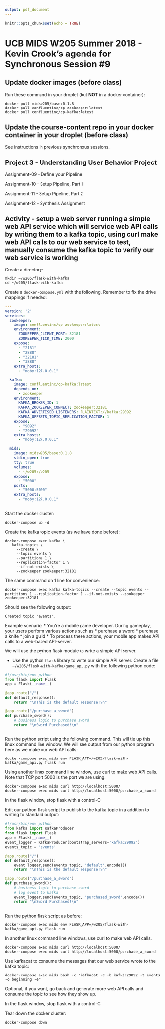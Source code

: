```yaml
---
output: pdf_document
---
```


```r
knitr::opts_chunk$set(echo = TRUE)
```
# UCB MIDS W205 Summer 2018 - Kevin Crook's agenda for Synchronous Session #9

## Update docker images (before class)

Run these command in your droplet (but **NOT** in a docker container):

```
docker pull midsw205/base:0.1.8
docker pull confluentinc/cp-zookeeper:latest
docker pull confluentinc/cp-kafka:latest
```

## Update the course-content repo in your docker container in your droplet (before class)

See instructions in previous synchronous sessions.

## Project 3 - Understanding User Behavior Project

Assignment-09 - Define your Pipeline

Assignment-10 - Setup Pipeline, Part 1

Assignment-11 - Setup Pipeline, Part 2

Assignment-12 - Synthesis Assignment

## Activity - setup a web server running a simple web API service which will service web API calls by writing them to a kafka topic, using curl make web API calls to our web service to test, manually consume the kafka topic to verify our web service is working

Create a directory:
```
mkdir ~/w205/flask-with-kafka
cd ~/w205/flask-with-kafka
```

Create a `docker-compose.yml` with the following.  Remember to fix the drive mappings if needed:
```yml
---
version: '2'
services:
  zookeeper:
    image: confluentinc/cp-zookeeper:latest
    environment:
      ZOOKEEPER_CLIENT_PORT: 32181
      ZOOKEEPER_TICK_TIME: 2000
    expose:
      - "2181"
      - "2888"
      - "32181"
      - "3888"
    extra_hosts:
      - "moby:127.0.0.1"

  kafka:
    image: confluentinc/cp-kafka:latest
    depends_on:
      - zookeeper
    environment:
      KAFKA_BROKER_ID: 1
      KAFKA_ZOOKEEPER_CONNECT: zookeeper:32181
      KAFKA_ADVERTISED_LISTENERS: PLAINTEXT://kafka:29092
      KAFKA_OFFSETS_TOPIC_REPLICATION_FACTOR: 1
    expose:
      - "9092"
      - "29092"
    extra_hosts:
      - "moby:127.0.0.1"

  mids:
    image: midsw205/base:0.1.8
    stdin_open: true
    tty: true
    volumes:
      - ~/w205:/w205
    expose:
      - "5000"
    ports:
      - "5000:5000"
    extra_hosts:
      - "moby:127.0.0.1"
      
```

Start the docker cluster:
```
docker-compose up -d
```

Create the kafka topic events (as we have done before):
```
docker-compose exec kafka \
   kafka-topics \
     --create \
     --topic events \
     --partitions 1 \
     --replication-factor 1 \
     --if-not-exists \
     --zookeeper zookeeper:32181
```

The same command on 1 line for convenience:
```
docker-compose exec kafka kafka-topics --create --topic events --partitions 1 --replication-factor 1 --if-not-exists --zookeeper zookeeper:32181
```

Should see the following output:
```
Created topic "events".
```

Example scenario:
* You're a mobile game developer.  During gameplay, your users perform various
actions such as
  * purchase a sword
  * purchase a knife
  * join a guild
* To process these actions, your mobile app makes API calls to a web-based
API-server.  

We will use the python flask module to write a simple API server.  

- Use the python `flask` library to write our simple API server. Create a file `~/w205/flask-with-kafka/game_api.py` with the following python code:

```python
#!/usr/bin/env python
from flask import Flask
app = Flask(__name__)

@app.route("/")
def default_response():
    return "\nThis is the default response!\n"

@app.route("/purchase_a_sword")
def purchase_sword():
    # business logic to purchase sword
    return "\nSword Purchased!\n"
    
```

Run the python script using the following command.  This will tie up this linux command line window.  We will see output from our python program here as we make our web API calls:
```
docker-compose exec mids env FLASK_APP=/w205/flask-with-kafka/game_api.py flask run
```

Using another linux command line window, use curl to make web API calls. Note that TCP port 5000 is the port we are using.
```
docker-compose exec mids curl http://localhost:5000/
docker-compose exec mids curl http://localhost:5000/purchase_a_sword
```

In the flask window, stop flask with a control-C

Edit our python flask script to publish to the kafka topic in a addition to writing to standard output:
```python
#!/usr/bin/env python
from kafka import KafkaProducer
from flask import Flask
app = Flask(__name__)
event_logger = KafkaProducer(bootstrap_servers='kafka:29092')
events_topic = 'events'

@app.route("/")
def default_response():
    event_logger.send(events_topic, 'default'.encode())
    return "\nThis is the default response!\n"

@app.route("/purchase_a_sword")
def purchase_sword():
    # business logic to purchase sword
    # log event to kafka
    event_logger.send(events_topic, 'purchased_sword'.encode())
    return "\nSword Purchased!\n"
    
```

Run the python flask script as before:
```
docker-compose exec mids env FLASK_APP=/w205/flask-with-kafka/game_api.py flask run
```

In another linux command line windows, use curl to make web API calls.
```
docker-compose exec mids curl http://localhost:5000/
docker-compose exec mids curl http://localhost:5000/purchase_a_sword
```

Use kafkacat to consume the messages that our web service wrote to the kafka topic:
```
docker-compose exec mids bash -c "kafkacat -C -b kafka:29092 -t events -o beginning -e"
```

Optional, if you want, go back and generate more web API calls and consume the topic to see how they show up.

In the flask window, stop flask with a control-C

Tear down the docker cluster:
```
docker-compose down
```
